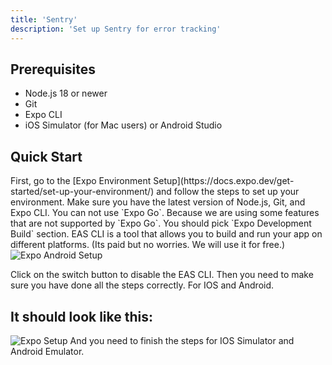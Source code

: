 ```yaml
---
title: 'Sentry'
description: 'Set up Sentry for error tracking'
---
```


## Prerequisites

- Node.js 18 or newer
- Git
- Expo CLI
- iOS Simulator (for Mac users) or Android Studio

## Quick Start
<Steps>
  <Step>
  First, go to the [Expo Environment Setup](https://docs.expo.dev/get-started/set-up-your-environment/) and follow the steps to set up your environment.
  <Warning>
  Make sure you have the latest version of Node.js, Git, and Expo CLI.  
  </Warning>
  <Warning>
  You can not use `Expo Go`. Because we are using some features that are not supported by `Expo Go`.
  </Warning>
  <Tip>
  You should pick `Expo Development Build` section.
  </Tip>

  </Step>
  <Step>
  <Info>
  EAS CLI is a tool that allows you to build and run your app on different platforms. (Its paid but no worries. We will use it for free.)
  </Info>

  <img src="/images/setup/expo-android-setup.png" alt="Expo Android Setup" className="rounded-2xl" />

  Click on the switch button to disable the EAS CLI. Then you need to make sure you have done all the steps correctly. For IOS and Android.
  </Step>
  <Step >
  ## It should look like this:
  <img src="/images/setup/setup.png" alt="Expo Setup" className="rounded-2xl" />
  </Step>
  <Step>
  <Warning>
  And you need to finish the steps for IOS Simulator and Android Emulator.
  </Warning>
  </Step>
</Steps>
